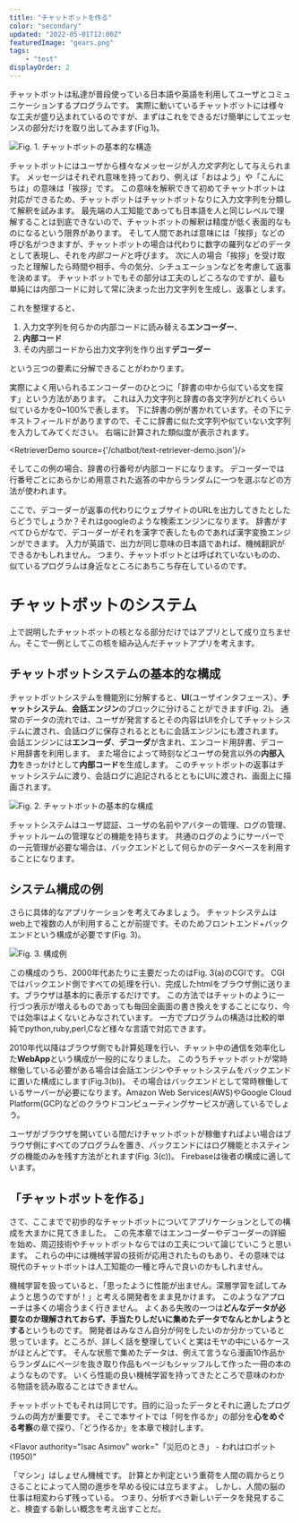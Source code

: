 ```yaml
---
title: "チャットボットを作る"
color: "secondary"
updated: "2022-05-01T12:00Z"
featuredImage: "gears.png"
tags: 
    - "test"
displayOrder: 2
---
```


チャットボットは私達が普段使っている日本語や英語を利用してユーザとコミュニケーションするプログラムです。
実際に動いているチャットボットには様々な工夫が盛り込まれているのですが、まずはこれをできるだけ簡単にしてエッセンスの部分だけを取り出してみます(Fig.1)。

![Fig. 1. チャットボットの基本的な構造](./codec.png)

チャットボットにはユーザから様々なメッセージが*入力文字列*として与えられます。
メッセージはそれぞれ意味を持っており、例えば「おはよう」や「こんにちは」の意味は「挨拶」です。
この意味を解釈できて初めてチャットボットは対応ができるため、チャットボットはチャットボットなりに入力文字列を分類して解釈を試みます。
最先端の人工知能であっても日本語を人と同じレベルで理解することは到底できないので、チャットボットの解釈は精度が低く表面的なものになるという限界があります。
そして人間であれば意味には「挨拶」などの呼び名がつきますが、チャットボットの場合は代わりに数字の羅列などのデータとして表現し、それを*内部コード*と呼びます。
次に人の場合「挨拶」を受け取ったと理解したら時間や相手、今の気分、シチュエーションなどを考慮して返事を決めます。
チャットボットでもその部分は工夫のしどころなのですが、最も単純には内部コードに対して常に決まった出力文字列を生成し、返事とします。

これを整理すると、

1. 入力文字列を何らかの内部コードに読み替える**エンコーダー**、
1. **内部コード**
1. その内部コードから出力文字列を作り出す**デコーダー**

という三つの要素に分解できることがわかります。

実際によく用いられるエンコーダーのひとつに「辞書の中から似ている文を探す」という方法があります。
これは入力文字列と辞書の各文字列がどれくらい似ているかを0~100%で表します。
下に辞書の例が書かれています。その下にテキストフィールドがありますので、そこに辞書に似た文字列や似ていない文字列を入力してみてください。
右端に計算された類似度が表示されます。

<RetrieverDemo source={'/chatbot/text-retriever-demo.json'}/>

そしてこの例の場合、辞書の行番号が内部コードになります。
デコーダーでは行番号ごとにあらかじめ用意された返答の中からランダムに一つを選ぶなどの方法が使われます。

ここで、デコーダーが返事の代わりにウェブサイトのURLを出力してきたとしたらどうでしょうか？それはgoogleのような検索エンジンになります。
辞書がすべてひらがなで、デコーダーがそれを漢字で表したものであれば漢字変換エンジンができます。
入力が英語で、出力が同じ意味の日本語であれば、機械翻訳ができるかもしれません。
つまり、チャットボットとは呼ばれていないものの、似ているプログラムは身近なところにあちこち存在しているのです。

# チャットボットのシステム

上で説明したチャットボットの核となる部分だけではアプリとして成り立ちません。そこで一例としてこの核を組み込んだチャットアプリを考えます。


## チャットボットシステムの基本的な構成

チャットボットシステムを機能別に分解すると、**UI**(ユーザインタフェース）、**チャットシステム**、**会話エンジン**のブロックに分けることができます(Fig. 2)。
通常のデータの流れでは、ユーザが発言するとその内容はUIを介してチャットシステムに渡され、会話ログに保存されるとともに会話エンジンにも渡されます。
会話エンジンには**エンコーダ**、**デコーダ**が含まれ、エンコード用辞書、デコード用辞書を利用します。
また場合によって時刻などユーザの発言以外の**内部入力**をきっかけとして**内部コード**を生成します。
このチャットボットの返事はチャットシステムに渡り、会話ログに追記されるとともにUIに渡され、画面上に描画されます。

![Fig. 2. チャットボットの基本的な構成](./basic-structure.png)

チャットシステムはユーザ認証、ユーザの名前やアバターの管理、ログの管理、チャットルームの管理などの機能を持ちます。
共通のログのようにサーバーでの一元管理が必要な場合は、バックエンドとして何らかのデータベースを利用することになります。

## システム構成の例

さらに具体的なアプリケーションを考えてみましょう。
チャットシステムはweb上で複数の人が利用することが前提です。そのためフロントエンド+バックエンドという構成が必要です(Fig. 3)。

![Fig. 3. 構成例](./config.png)

この構成のうち、2000年代あたりに主要だったのはFig. 3(a)のCGIです。
CGIではバックエンド側ですべての処理を行い、完成したhtmlをブラウザ側に送ります。ブラウザは基本的に表示するだけです。
この方法ではチャットのように一行づつ表示が増えるものであっても毎回全画面の書き換えをすることになり、今では効率はよくないとみなされています。
一方でプログラムの構造は比較的単純でpython,ruby,perl,Cなど様々な言語で対応できます。

2010年代以降はブラウザ側でも計算処理を行い、チャット中の通信を効率化した**WebApp**という構成が一般的になりました。
このうちチャットボットが常時稼働している必要がある場合は会話エンジンやチャットシステムをバックエンドに置いた構成にします(Fig.3(b))。
その場合はバックエンドとして常時稼働しているサーバーが必要になります。Amazon Web Services(AWS)やGoogle Cloud Platform(GCP)などのクラウドコンピューティングサービスが適しているでしょう。

ユーザがブラウザを開いている間だけチャットボットが稼働すればよい場合はブラウザ側にすべてのプログラムを置き、バックエンドにはログ機能とホスティングの機能のみを残す方法がとれます(Fig. 3(c))。
Firebaseは後者の構成に適しています。

## 「チャットボットを作る」

さて、ここまでで初歩的なチャットボットについてアプリケーションとしての構成を大まかに見てきました。
この先本章ではエンコーダーやデコーダーの詳細を始め、周辺技術やチャットボットならではの工夫について論じていこうと思います。
これらの中には機械学習の技術が応用されたものもあり、その意味では現代のチャットボットは人工知能の一種と呼んで良いのかもしれません。 

機械学習を扱っていると、「思ったように性能が出ません。深層学習を試してみようと思うのですが！」と考える開発者をまま見かけます。
このようなアプローチは多くの場合うまく行きません。
よくある失敗の一つは**どんなデータが必要なのか理解されておらず、手当たりしだいに集めたデータでなんとかしようとする**というものです。
開発者はみなさん自分が何をしたいのか分かっていると思っています。ところが、詳しく話を整理していくと実はモヤの中にいるケースがほとんどです。
そんな状態で集めたデータは、例えて言うなら漫画10作品からランダムにページを抜き取り作品もページもシャッフルして作った一冊の本のようなものです。
いくら性能の良い機械学習を持ってきたところで意味のわかる物語を読み取ることはできません。

チャットボットでもそれは同じです。目的に沿ったデータとそれに適したプログラムの両方が重要です。
そこで本サイトでは「何を作るか」の部分を**心をめぐる考察**の章で探り、「どう作るか」を本章で検討します。

 
  

 <Flavor 
 authority="Isac Asimov"
  work="「災厄のとき」 - われはロボット(1950)"
>
  「マシン」はしょせん機械です。
計算とか判定という重荷を人間の肩からとりさることによって人間の進歩を早める役には立ちますよ。
しかし、人間の脳の仕事は相変わらず残っている。
つまり、分析すべき新しいデータを発見すること、検査する新しい概念を考え出すことだ。
</Flavor>